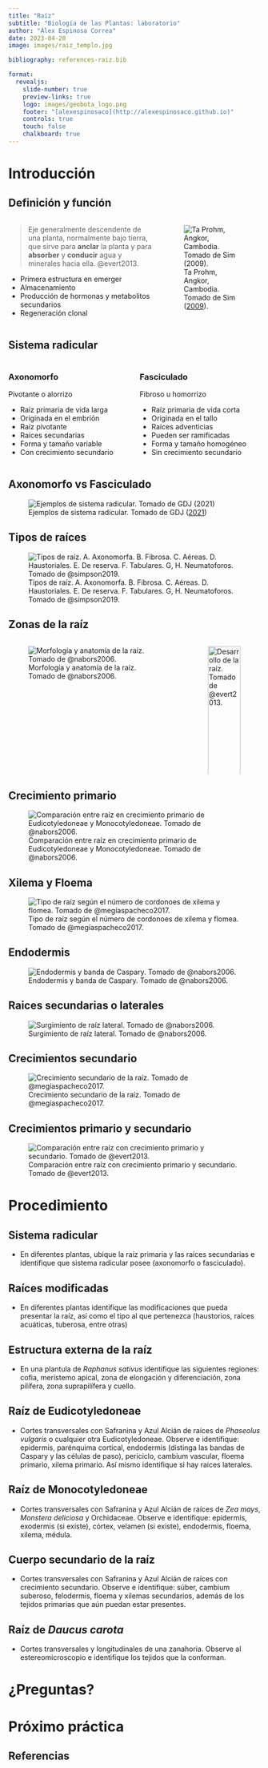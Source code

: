 ```yaml
---
title: "Raíz"
subtitle: "Biología de las Plantas: laboratorio"
author: "Álex Espinosa Correa"
date: 2023-04-20
image: images/raiz_templo.jpg

bibliography: references-raiz.bib

format: 
  revealjs:
    slide-number: true
    preview-links: true
    logo: images/geobota_logo.png
    footer: "[alexespinosaco](http://alexespinosaco.github.io)"
    controls: true
    touch: false
    chalkboard: true
---
```


# Introducción

## Definición y función

::: columns
::: {.column width="60%"}
> Eje generalmente descendente de una planta, normalmente bajo tierra, que sirve para **anclar** la planta y para **absorber** y **conducir** agua y minerales hacia ella. @evert2013.

-   Primera estructura en emerger
-   Almacenamiento
-   Producción de hormonas y metabolitos secundarios
-   Regeneración clonal
:::

::: {.column width="40%"}
![Ta Prohm, Angkor, Cambodia. Tomado de Sim ([2009](https://upload.wikimedia.org/wikipedia/commons/1/1f/Tree_roots_and_temple%2C_Ta_Prohm%2C_Angkor%2C_Cambodia.jpg)).](images/raiz_templo.jpg){#fig-raiz-templo fig-align="center"}
:::
:::

## Sistema radicular

::: columns
::: {.column width="50%"}
### Axonomorfo

Pivotante o alorrizo

-   Raíz primaria de vida larga
-   Originada en el embrión
-   Raíz pivotante
-   Raíces secundarias
-   Forma y tamaño variable
-   Con crecimiento secundario
:::

::: {.column width="50%"}
### Fasciculado

Fibroso u homorrizo

-   Raíz primaria de vida corta
-   Originada en el tallo
-   Raíces adventicias
-   Pueden ser ramificadas
-   Forma y tamaño homogéneo
-   Sin crecimiento secundario
:::
:::

## Axonomorfo vs Fasciculado

![Ejemplos de sistema radicular. Tomado de GDJ ([2021](https://pixabay.com/es/vectors/plantas-ra%C3%ADces-l%C3%ADnea-arte-botánica-6088466/))](images/raiz_sistemas.png){#fig-raiz-sistemas fig-align="center"}

## Tipos de raíces

![Tipos de raíz. A. Axonomorfa. B. Fibrosa. C. Aéreas. D. Haustoriales. E. De reserva. F. Tabulares. G, H. Neumatoforos. Tomado de @simpson2019.](https://github.com/alexespinosaco/biologia-plantas-manual/blob/main/images/raiz_tipos.png?raw=true){#fig-raiz-tipos fig-align="center"}

## Zonas de la raíz {.smaller}

::: columns
::: {.column width="70%"}
![Morfología y anatomía de la raíz. Tomado de @nabors2006.](https://github.com/alexespinosaco/biologia-plantas-manual/blob/main/images/raiz_esquema.png?raw=true){#fig-raiz-zonas fig-align="center"}
:::

::: {.column width="30%"}
![Desarrollo de la raíz. Tomado de @evert2013.](images/raiz_crecimiento.png){#fig-raiz-crecimiento fig-align="center" width="100%"}
:::
:::

## Crecimiento primario

![Comparación entre raíz en crecimiento primario de Eudicotyledoneae y Monocotyledoneae. Tomado de @nabors2006.](https://github.com/alexespinosaco/biologia-plantas-manual/blob/main/images/raiz_comparacion.png?raw=true){#fig-raiz-comparacion fig-align="center"}

## Xilema y Floema

![Tipo de raíz según el número de cordonoes de xilema y flomea. Tomado de @megíaspacheco2017.](https://github.com/alexespinosaco/biologia-plantas-manual/blob/main/images/raiz-arcas.png?raw=true){#fig-raiz-arca fig-aling="center"}

## Endodermis

![Endodermis y banda de Caspary. Tomado de @nabors2006.](images/endodermis.png){#fig-endodermis fig-aling="center"}

## Raices secundarias o laterales

![Surgimiento de raíz lateral. Tomado de @nabors2006.](https://github.com/alexespinosaco/biologia-plantas-manual/blob/main/images/raiz_lateral.jpg?raw=true){#fig-raiz-lateral fig-aling="center"}

## Crecimientos secundario

![Crecimiento secundario de la raíz. Tomado de @megíaspacheco2017.](images/raiz_secundaria_esquema.png){#fig-raiz-secundaria fig-aling="center"}

## Crecimientos primario y secundario

![Comparación entre raíz con crecimiento primario y secundario. Tomado de @evert2013.](images/raiz_primaria_secundaria.png){#fig-raiz-primaria-secundaria fig-aling="center"}

# Procedimiento

## Sistema radicular

-   En diferentes plantas, ubique la raíz primaria y las raíces secundarias e identifique que sistema radicular posee (axonomorfo o fasciculado).

## Raíces modificadas

-   En diferentes plantas identifique las modificaciones que pueda presentar la raíz, así como el tipo al que pertenezca (haustorios, raíces acuáticas, tuberosa, entre otras)

## Estructura externa de la raíz

-   En una plantula de *Raphanus sativus* identifique las siguientes regiones: cofia, meristemo apical, zona de elongación y diferenciación, zona pilífera, zona suprapilífera y cuello.

## Raíz de Eudicotyledoneae

-   Cortes transversales con Safranina y Azul Alcián de raíces de *Phaseolus vulgaris* o cualquier otra Eudicotyledoneae. Observe e identifique: epidermis, parénquima cortical, endodermis (distinga las bandas de Caspary y las células de paso), periciclo, cambium vascular, floema primario, xilema primario. Así mismo identifique si hay raices laterales.

## Raíz de Monocotyledoneae

-   Cortes transversales con Safranina y Azul Alcián de raíces de *Zea mays*, *Monstera deliciosa* y Orchidaceae. Observe e identifique: epidermis, exodermis (si existe), córtex, velamen (si existe), endodermis, floema, xilema, médula.

## Cuerpo secundario de la raíz

-   Cortes transversales con Safranina y Azul Alcián de raíces con crecimiento secundario. Observe e identifique: súber, cambium suberoso, felodermis, floema y xilemas secundarios, además de los tejidos primarias que aún puedan estar presentes.

## Raíz de *Daucus carota*

-   Cortes transversales y longitudinales de una zanahoria. Observe al estereomicroscopio e identifique los tejidos que la conforman.

# ¿Preguntas?

# Próximo práctica

## Referencias

::: {#refs}
:::
